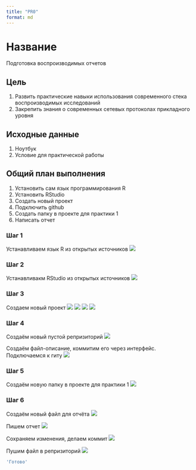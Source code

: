 ```yaml
---
title: "PR0"
format: md
---
```


# Название

Подготовка воспроизводимых отчетов

## Цель

1.  Развить практические навыки использования современного стека воспроизводимых исследований
2.  Закрепить знания о современных сетевых протоколах прикладного уровня

## Исходные данные

1.  Ноутбук
2.  Условие для практической работы

## Общий план выполнения

1.  Установить сам язык программирования R
2.  Установить RStudio
3.  Создать новый проект
4.  Подключить github
5.  Создать папку в проекте для практики 1
6.  Написать отчет

### Шаг 1

Устанавливаем язык R из открытых источников ![](../img/img1_1.png)

### Шаг 2

Устанавливакм RStudio из открытых источников ![](../img/img1_2.png)

### Шаг 3

Создаем новый проект ![](../img/img1_3.png) ![](../img/img1_4.png) ![](../img/img1_5.png) ![](../img/img1_6.png)

### Шаг 4

Создаём новый пустой репризиторий ![](../img/img1_7.png)

Создаём файл-описание, коммитим его через интерфейс. Подключаемся к гиту ![](../img/img1_8.png)

### Шаг 5

Создаём новую папку в проекте для практики 1 ![](../img/img1_9.png)

### Шаг 6

Создаём новый файл для отчёта ![](../img/img1_10.png)

Пишем отчет ![](../img/img1_11.png)

Сохраняем изменения, делаем коммит ![](../img/img1_12.png)

Пушим файл в репризиторий ![](../img/img1_13.png)

```r
'Готово'
```
